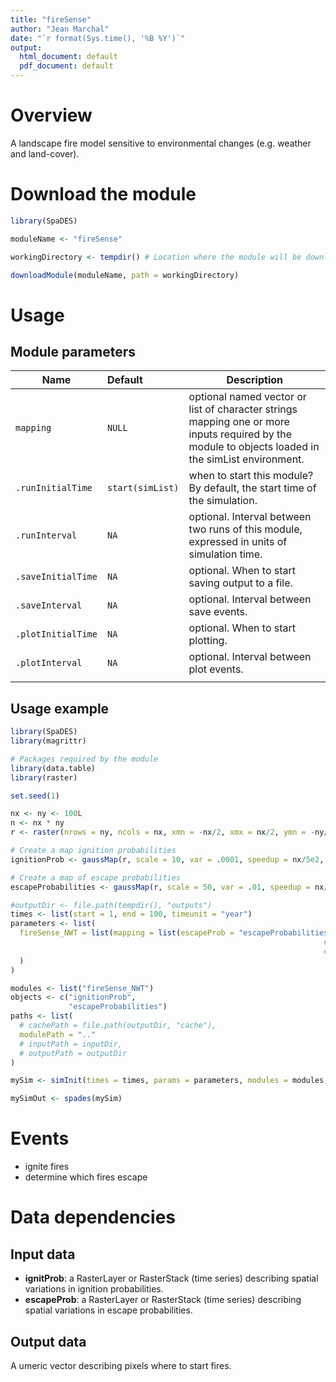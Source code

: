 ```yaml
---
title: "fireSense"
author: "Jean Marchal"
date: "`r format(Sys.time(), '%B %Y')`"
output:
  html_document: default
  pdf_document: default
---
```


# Overview
A landscape fire model sensitive to environmental changes (e.g. weather and land-cover).

# Download the module
```r
library(SpaDES)

moduleName <- "fireSense"

workingDirectory <- tempdir() # Location where the module will be downloaded

downloadModule(moduleName, path = workingDirectory)
```

# Usage
## Module parameters
Name|Default|Description
----|:-------|---------------------------------------------------------------------
`mapping`|`NULL`|optional named vector or list of character strings mapping one or more inputs required by the module to objects loaded in the simList environment.
`.runInitialTime`|`start(simList)`|when to start this module? By default, the start time of the simulation.
`.runInterval`|`NA`|optional. Interval between two runs of this module, expressed in units of simulation time.
`.saveInitialTime`|`NA`|optional. When to start saving output to a file.
`.saveInterval`|`NA`|optional. Interval between save events.
`.plotInitialTime`|`NA`|optional. When to start plotting.
`.plotInterval`|`NA`|optional. Interval between plot events.
|||

## Usage example
```r
library(SpaDES)
library(magrittr)

# Packages required by the module
library(data.table)
library(raster)

set.seed(1)

nx <- ny <- 100L
n <- nx * ny
r <- raster(nrows = ny, ncols = nx, xmn = -nx/2, xmx = nx/2, ymn = -ny/2, ymx = ny/2)

# Create a map ignition probabilities
ignitionProb <- gaussMap(r, scale = 10, var = .0001, speedup = nx/5e2, inMemory = TRUE)

# Create a map of escape probabilities
escapeProbabilities <- gaussMap(r, scale = 50, var = .01, speedup = nx/5e2, inMemory = TRUE)

#outputDir <- file.path(tempdir(), "outputs")
times <- list(start = 1, end = 100, timeunit = "year")
parameters <- list(
  fireSense_NWT = list(mapping = list(escapeProb = "escapeProbabilities") # One can use mapping to map data objects in the
                                                                      # simList environment to data required by the module.
                                                                      # Here random_ageMap is mapped to ageMap.  
  )
)

modules <- list("fireSense_NWT")
objects <- c("ignitionProb",
             "escapeProbabilities")
paths <- list(
  # cachePath = file.path(outputDir, "cache"),
  modulePath = ".."
  # inputPath = inputDir,
  # outputPath = outputDir
)

mySim <- simInit(times = times, params = parameters, modules = modules, objects = objects, paths = paths)

mySimOut <- spades(mySim)
```

# Events
- ignite fires
- determine which fires escape

# Data dependencies
## Input data
- **ignitProb**: a RasterLayer or RasterStack (time series) describing spatial variations in ignition probabilities.
- **escapeProb**: a RasterLayer or RasterStack (time series) describing spatial variations in escape probabilities.

## Output data
A umeric vector describing pixels where to start fires.
